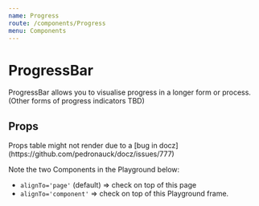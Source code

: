 ```yaml
---
name: Progress
route: /components/Progress
menu: Components
---
```



# ProgressBar

ProgressBar allows you to visualise progress in a longer form or process.
(Other forms of progress indicators TBD)

## Props

<Props of={ProgressBar} />
Props table might not render due to a [bug in docz](https://github.com/pedronauck/docz/issues/777)

Note the two Components in the Playground below:

- `alignTo='page'` (default) => check on top of this page
- `alignTo='component'` => check on top of this Playground frame.

<Playground>
  <ProgressBar percent={50} />
  <ProgressBar alignTo="component" percent={50} />
</Playground>
